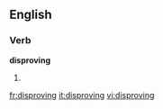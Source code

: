 ==English==

===Verb===
'''disproving'''

# {{present participle of|[[disprove]]}}

[[fr:disproving]]
[[it:disproving]]
[[vi:disproving]]